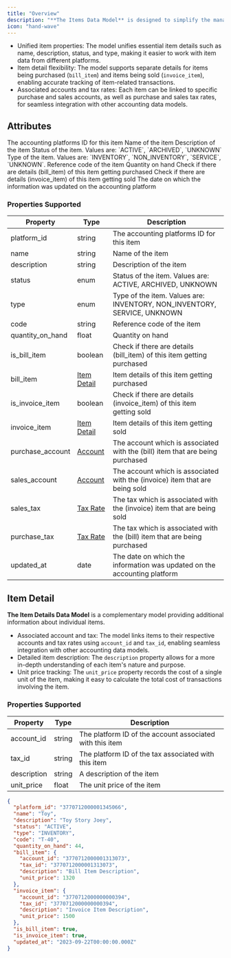 ```yaml
---
title: "Overview"
description: "**The Items Data Model** is designed to simplify the management and retrieval of item-related information across various accounting platforms. "
icon: "hand-wave"
---
```


- Unified item properties: The model unifies essential item details such as name, description, status, and type, making it easier to work with item data from different platforms.
- Item detail flexibility: The model supports separate details for items being purchased (`bill_item`) and items being sold (`invoice_item`), enabling accurate tracking of item-related transactions.
- Associated accounts and tax rates: Each item can be linked to specific purchase and sales accounts, as well as purchase and sales tax rates, for seamless integration with other accounting data models.

## Attributes

<ResponseField name="platform_id" type="string" required>
  The accounting platforms ID for this item
</ResponseField>

<ResponseField name="name" type="string">
  Name of the item
</ResponseField>

<ResponseField name="description" type="string">
  Description of the item
</ResponseField>

<ResponseField name="status" type="enum">
  Status of the item. Values are: `ACTIVE`, `ARCHIVED`, `UNKNOWN`
</ResponseField>

<ResponseField name="type" type="enum">
  Type of the item. Values are: `INVENTORY`, `NON_INVENTORY`, `SERVICE`, `UNKNOWN`.
</ResponseField>

<ResponseField name="code" type="string">
  Reference code of the item
</ResponseField>

<ResponseField name="quantity_on_hand" type="float">
  Quantity on hand
</ResponseField>

<ResponseField name="is_bill_item" type="boolean">
  Check if there are details (bill_item) of this item getting purchased
</ResponseField>

<ResponseField name="bill_item" type="Item Detail">
  <Expandable title="properties">
    <Snippet file="item_details_snippet.mdx" />
  </Expandable>
</ResponseField>

<ResponseField name="is_invoice_item" type="boolean">
  Check if there are details (invoice_item) of this item getting sold
</ResponseField>

<ResponseField name="invoice_item" type="Item Detail">
  <Expandable title="properties">
    <Snippet file="item_details_snippet.mdx" />
  </Expandable>
</ResponseField>

<ResponseField name="purchase_account" type="Account">
  <Expandable title="properties">
    <Snippet file="accounts_snippets.mdx" />
  </Expandable>
</ResponseField>

<ResponseField name="sales_account" type="Account">
  <Expandable title="properties">
    <Snippet file="accounts_snippets.mdx" />
  </Expandable>
</ResponseField>

<ResponseField name="sales_tax" type="Tax Rate">
  <Expandable title="properties">
    <Snippet file="tax_rates_snippet.mdx" />
  </Expandable>
</ResponseField>

<ResponseField name="purchase_tax" type="Tax Rate">
  <Expandable title="properties">
    <Snippet file="tax_rates_snippet.mdx" />
  </Expandable>
</ResponseField>

<ResponseField name="updated_at" type="date">
  The date on which the information was updated on the accounting platform
</ResponseField>

### Properties Supported

| Property         | Type                                   | Description                                                                   |
| ---------------- | -------------------------------------- | ----------------------------------------------------------------------------- |
| platform_id      | string                                 | The accounting platforms ID for this item                                     |
| name             | string                                 | Name of the item                                                              |
| description      | string                                 | Description of the item                                                       |
| status           | enum                                   | Status of the item. Values are: ACTIVE, ARCHIVED, UNKNOWN                     |
| type             | enum                                   | Type of the item. Values are: INVENTORY, NON_INVENTORY, SERVICE, UNKNOWN      |
| code             | string                                 | Reference code of the item                                                    |
| quantity_on_hand | float                                  | Quantity on hand                                                              |
| is_bill_item     | boolean                                | Check if there are details (bill_item) of this item getting purchased         |
| bill_item        | [Item Detail](/docs/items#item-detail) | Item details of this item getting purchased                                   |
| is_invoice_item  | boolean                                | Check if there are details (invoice_item) of this item getting sold           |
| invoice_item     | [Item Detail](/docs/items#item-detail) | Item details of this item getting sold                                        |
| purchase_account | [Account](/docs/accounts)              | The account which is associated with the (bill) item that are being purchased |
| sales_account    | [Account](/docs/accounts)              | The account which is associated with the (invoice) item that are being sold   |
| sales_tax        | [Tax Rate](/docs/tax-rates)            | The tax which is associated with the (invoice) item that are being sold       |
| purchase_tax     | [Tax Rate](/docs/tax-rates)            | The tax which is associated with the (bill) item that are being purchased     |
| updated_at       | date                                   | The date on which the information was updated on the accounting platform      |

## Item Detail

**The Item Details Data Model** is a complementary model providing additional information about individual items.

- Associated account and tax: The model links items to their respective accounts and tax rates using `account_id` and `tax_id`, enabling seamless integration with other accounting data models.
- Detailed item description: The `description` property allows for a more in-depth understanding of each item's nature and purpose.
- Unit price tracking: The `unit_price` property records the cost of a single unit of the item, making it easy to calculate the total cost of transactions involving the item.

### Properties Supported

| Property    | Type   | Description                                              |
| ----------- | ------ | -------------------------------------------------------- |
| account_id  | string | The platform ID of the account associated with this item |
| tax_id      | string | The platform ID of the tax associated with this item     |
| description | string | A description of the item                                |
| unit_price  | float  | The unit price of the item                               |

<ResponseExample name="The Bank Transaction Object" >

```json The Items Response Object
{
  "platform_id": "3770712000001345066",
  "name": "Toy",
  "description": "Toy Story Joey",
  "status": "ACTIVE",
  "type": "INVENTORY",
  "code": "T-40",
  "quantity_on_hand": 44,
  "bill_item": {
    "account_id": "3770712000001313073",
    "tax_id": "3770712000001313073",
    "description": "Bill Item Description",
    "unit_price": 1320
  },
  "invoice_item": {
    "account_id": "3770712000000000394",
    "tax_id": "3770712000000000394",
    "description": "Invoice Item Description",
    "unit_price": 1500
  },
  "is_bill_item": true,
  "is_invoice_item": true,
  "updated_at": "2023-09-22T00:00:00.000Z"
}
```

</ResponseExample>
